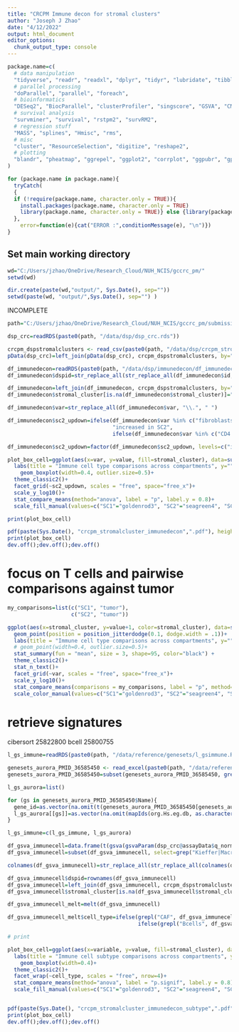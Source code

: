 ---
title: "CRCPM Immune decon for stromal clusters"
author: "Joseph J Zhao"
date: "4/12/2022"
output: html_document
editor_options: 
  chunk_output_type: console
---

```{r setup, include=FALSE}
package.name=c(
  # data manipulation
  "tidyverse", "readr", "readxl", "dplyr", "tidyr", "lubridate", "tibble", "plyr", "devtools", "stringr", "stringi", "gtools",
  # parallel processing
  "doParallel", "parallel", "foreach", 
  # bioinformatics
  "DESeq2", "BiocParallel", "clusterProfiler", "singscore", "GSVA", "CMScaller", "EnvStats", "org.Hs.eg.db",
  # survival analysis
  "survminer", "survival", "rstpm2", "survRM2",
  # regression stuff
  "MASS", "splines", "Hmisc", "rms",
  # misc
  "cluster", "ResourceSelection", "digitize", "reshape2",
  # plotting
  "blandr", "pheatmap", "ggrepel", "ggplot2", "corrplot", "ggpubr", "gplots", "grid"
)

for (package.name in package.name){
  tryCatch(
  {
  if (!require(package.name, character.only = TRUE)){ 
    install.packages(package.name, character.only = TRUE) 
    library(package.name, character.only = TRUE)} else {library(package.name, character.only = TRUE)}
  }, 
    error=function(e){cat("ERROR :",conditionMessage(e), "\n")})
}

```

## Set main working directory

```{r working directory}
wd="C:/Users/jzhao/OneDrive/Research_Cloud/NUH_NCIS/gccrc_pm/"
setwd(wd)

dir.create(paste(wd,"output/", Sys.Date(), sep=""))
setwd(paste(wd, "output/",Sys.Date(), sep="") )

```


################## INCOMPLETE

```{r}

path="C:/Users/jzhao/OneDrive/Research_Cloud/NUH_NCIS/gccrc_pm/submissions/substudies/crcpm/submissions/ccr/r1/workings"

dsp_crc=readRDS(paste0(path, "/data/dsp/dsp_crc.rds"))

crcpm_dspstromalclusters <- read_csv(paste0(path, "/data/dsp/crcpm_stromalclusters/crcpm_dspstromalclusters_results.csv"))[-1]
pData(dsp_crc)=left_join(pData(dsp_crc), crcpm_dspstromalclusters, by="dspid")

df_immunedecon=readRDS(paste0(path, "/data/dsp/immunedecon/df_immunedecon_crc.rds"))
df_immunedecon$dspid=str_replace_all(str_replace_all(df_immunedecon$id, ".dcc", ""), "-", "_")

df_immunedecon=left_join(df_immunedecon, crcpm_dspstromalclusters, by="dspid")
df_immunedecon$stromal_cluster[is.na(df_immunedecon$stromal_cluster)]="tumor"

df_immunedecon$var=str_replace_all(df_immunedecon$var, "\\.", " ")

```


```{r}

df_immunedecon$sc2_updown=ifelse(df_immunedecon$var %in% c("fibroblasts", "B", "macrophages", "mDCs"), 
                                 "increased in SC2", 
                                 ifelse(df_immunedecon$var %in% c("CD4 T cells", "CD8 T cells"), "decreased in SC2", NA))

df_immunedecon$sc2_updown=factor(df_immunedecon$sc2_updown, levels=c("increased in SC2", "decreased in SC2"))

plot_box_cell=ggplot(aes(x=var, y=value, fill=stromal_cluster), data=subset(df_immunedecon, !is.na(df_immunedecon$sc2_updown))) +
  labs(title = "Immune cell type comparisons across compartments", y="", x="", fill="") +
    geom_boxplot(width=0.4, outlier.size=0.5)+
  theme_classic2()+
  facet_grid(~sc2_updown, scales = "free", space="free_x")+
  scale_y_log10()+
  stat_compare_means(method="anova", label = "p", label.y = 0.8)+
  scale_fill_manual(values=c("SC1"="goldenrod3", "SC2"="seagreen4", "SC3"="pink3", "tumor"="steelblue3"))

print(plot_box_cell)

pdf(paste(Sys.Date(), "crcpm_stromalcluster_immunedecon",".pdf"), height=4, width=8)
print(plot_box_cell)
dev.off();dev.off();dev.off()

```

# focus on T cells and pairwise comparisons against tumor

```{r}

my_comparisons=list(c("SC1", "tumor"),
                    c("SC2", "tumor"))

ggplot(aes(x=stromal_cluster, y=value+1, color=stromal_cluster), data=subset(df_immunedecon, grepl("T", df_immunedecon$var) & !df_immunedecon$stromal_cluster=="SC3") ) +
  geom_point(position = position_jitterdodge(0.1, dodge.width = .1))+
  labs(title = "Immune cell type comparisons across compartments", y="", x="", fill="") +
  # geom_point(width=0.4, outlier.size=0.5)+
  stat_summary(fun = "mean", size = 3, shape=95, color="black") +
  theme_classic2()+
  stat_n_text()+
  facet_grid(~var, scales = "free", space="free_x")+
  scale_y_log10()+
  stat_compare_means(comparisons = my_comparisons, label = "p", method="t.test")+
  scale_color_manual(values=c("SC1"="goldenrod3", "SC2"="seagreen4", "SC3"="pink3", "tumor"="steelblue3"))


```


# retrieve signatures
cibersort 25822800
bcell 25800755

```{r}

l_gs_immune=readRDS(paste0(path, "/data/reference/genesets/l_gsimmune.RData"))

genesets_aurora_PMID_36585450 <- read_excel(paste0(path, "/data/reference/genesets/genesets_aurora_PMID.36585450.xlsx"), sheet = "modules")
genesets_aurora_PMID_36585450=subset(genesets_aurora_PMID_36585450, grepl("25822800|25800755", genesets_aurora_PMID_36585450$Name))

l_gs_aurora=list()

for (gs in genesets_aurora_PMID_36585450$Name){
  gene_id=as.vector(na.omit(t(genesets_aurora_PMID_36585450[genesets_aurora_PMID_36585450$Name==gs,-c(1:4)])))
  l_gs_aurora[[gs]]=as.vector(na.omit(mapIds(org.Hs.eg.db, as.character(unlist(gene_id)), "SYMBOL","ENTREZID")))
}

l_gs_immune=c(l_gs_immune, l_gs_aurora)

```

```{r}

df_gsva_immunecell=data.frame(t(gsva(gsvaParam(dsp_crc@assayData$q_norm, l_gs_immune)) )) 
df_gsva_immunecell=subset(df_gsva_immunecell, select=grep("Kieffer|Macrophages|25800755|T.cell.exhaustion", colnames(df_gsva_immunecell), value=T))

colnames(df_gsva_immunecell)=str_replace_all(str_replace_all(colnames(df_gsva_immunecell), "_", " "), "Kieffer | J.Clin.Oncol.2015 PMID.25800755| Nat.Methods.2015 PMID.25822800|CIBERSORT ", "")

df_gsva_immunecell$dspid=rownames(df_gsva_immunecell)
df_gsva_immunecell=left_join(df_gsva_immunecell, crcpm_dspstromalclusters, by="dspid")
df_gsva_immunecell$stromal_cluster[is.na(df_gsva_immunecell$stromal_cluster)]="tumor"

df_gsva_immunecell_melt=melt(df_gsva_immunecell)

df_gsva_immunecell_melt$cell_type=ifelse(grepl("CAF", df_gsva_immunecell_melt$variable), "CAF", 
                                         ifelse(grepl("Bcells", df_gsva_immunecell_melt$variable), "B cells", ifelse(grepl("Macro", df_gsva_immunecell_melt$variable), "Macrophages", "T cells")))

# print

plot_box_cell=ggplot(aes(x=variable, y=value, fill=stromal_cluster), data=df_gsva_immunecell_melt) +
  labs(title = "Immune cell subtype comparisons across compartments", y="", x="", fill="") +
    geom_boxplot(width=0.4)+
  theme_classic2()+
  facet_wrap(~cell_type, scales = "free", nrow=4)+
  stat_compare_means(method="anova", label = "p.signif", label.y = 0.8)+
  scale_fill_manual(values=c("SC1"="goldenrod3", "SC2"="seagreen4", "SC3"="pink3", "tumor"="steelblue3"))


pdf(paste(Sys.Date(), "crcpm_stromalcluster_immunedecon_subtype",".pdf"), height=7.5, width=10)
print(plot_box_cell)
dev.off();dev.off();dev.off()

```
